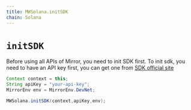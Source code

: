 ```yaml
---
title: MWSolana.initSDK
chain: Solana
---
```


# `initSDK`
Before using all APIs of Mirror, you need to init SDK first.
To init sdk, you need to have an API key first, you can get one from [SDK official site](https://app.mirrorworld.fun)

```java
Context context = this;
String apiKey = "your-api-key";
MirrorEnv env = MirrorEnv.DevNet;

MWSolana.initSDK(context,apiKey,env);
```

